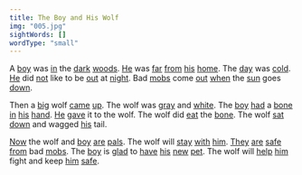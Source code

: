 ```yaml
---
title: The Boy and His Wolf
img: "005.jpg"
sightWords: []
wordType: "small"
---
```


A <u>boy</u> was <u>in</u> the <u>dark</u> <u>woods</u>. <u>He</u> was <u>far</u> <u>from</u> <u>his</u> <u>home</u>. The <u>day</u> was <u>cold</u>. <u>He</u> did <u>not</u> like to be <u>out</u> at <u>night</u>. Bad <u>mobs</u> come <u>out</u> <u>when</u> the <u>sun</u> goes <u>down</u>.

Then a <u>big</u> wolf <u>came</u> <u>up</u>. The wolf was <u>gray</u> and <u>white</u>. The <u>boy</u> <u>had</u> a <u>bone</u> <u>in</u> <u>his</u> <u>hand</u>. <u>He</u> <u>gave</u> it to the wolf. The wolf did <u>eat</u> the <u>bone</u>. The wolf <u>sat</u> <u>down</u> and wagged <u>his</u> tail.

<u>Now</u> the wolf and <u>boy</u> <u>are</u> <u>pals</u>. The wolf will <u>stay</u> <u>with</u> <u>him</u>. <u>They</u> <u>are</u> <u>safe</u> <u>from</u> bad <u>mobs</u>. The <u>boy</u> is <u>glad</u> to <u>have</u> <u>his</u> <u>new</u> <u>pet</u>. The wolf will <u>help</u> <u>him</u> fight and keep <u>him</u> <u>safe</u>.